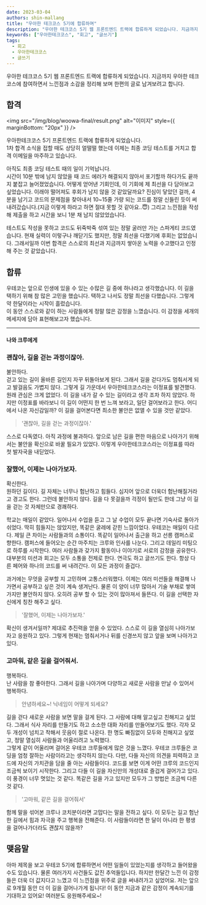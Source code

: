 ```yaml
---
date: 2023-03-04
authors: shin-mallang
title: "우아한 테크코스 5기에 합류하며"
description: "우아한 테크코스 5기 웹 프론트엔드 트랙에 합류하게 되었습니다. 지금까지 우아한 테크코스에 참여하면서 느낀점과 소감을 정리해 보며 한편의 글로 남겨보려고 합니다."
keywords: ["우아한테크코스", "회고", "글쓰기"]
tags:
  - 회고
  - 우아한테크코스
  - 글쓰기
---
```


우아한 테크코스 5기 웹 프론트엔드 트랙에 합류하게 되었습니다.
지금까지 우아한 테크코스에 참여하면서 느낀점과 소감을 정리해 보며 한편의 글로 남겨보려고 합니다.

<!--truncate-->

## 합격

<img
  src="/img/blog/woowa-final/result.png"
  alt="이미지"
  style={{ marginBottom: "20px" }}
/>

우아한테크코스 5기 프론트엔드 트랙에 합류하게 되었습니다.<br />
1차 합격 소식을 접할 때도 상당히 얼떨떨 했는데 이제는 최종 코딩 테스트를 거치고 합격 이메일을 마주하고 있습니다.

아직도 최종 코딩 테스트 때의 일이 기억납니다.<br />
시간이 10분 밖에 남지 않았을 때 코드 에러가 해결되지 않아서 포기할까 하다가도 끝까지 붙잡고 늘어졌었습니다.
어떻게 얻어낸 기회인데, 이 기회에 제 최선을 다 담아보고 싶었습니다. 이래야 떨어져도 후회가 남지 않을 것 같았달까요?
진심이 닿았던 걸까, 4분을 남기고 코드의 문제점을 찾아내서 10~15줄 가량 되는 코드를 정말 신들린 듯이 써내려갔습니다.(지금 이렇게 하라고 하면 절대 못할 것 같아요..:innocent:)
그리고 느낀점을 작성해 제출을 하고 시간을 보니 1분 채 남지 않았었습니다.

테스트도 작성을 못하고 코드도 뒤죽박죽 섞여 있는 정말 굴러만 가는 스파게티 코드였습니다.
현재 실력이 이렇구나 깨닫기도 했지만, 정말 최선을 다했기에 후회는 없었습니다.
그래서일까 이번 합격은 스스로의 최선과 지금까지 쌓아온 노력을 수고했다고 인정해 주는 것 같았습니다.

## 합류

우테코는 앞으로 인생에 있을 수 있는 수많은 길 중에 하나라고 생각했습니다.
이 길을 택하기 위해 참 많은 고민을 했습니다.
택하고 나서도 정말 최선을 다했습니다.
그렇게 약 한달이라는 시작이 흘렀습니다.<br />
이 동안 스스로와 같이 하는 사람들에게 정말 많은 감정을 느꼈습니다.
이 감정을 세개의 메세지에 담아 표현해보고자 했습니다.

---

#### 나와 크루에게

### 괜찮아, 길을 걷는 과정이잖아.

불안하다.<br />
걷고 있는 길이 올바른 길인지 자꾸 뒤돌아보게 된다.
그래서 길을 걷다가도 멈춰서게 되고 발걸음도 가볍지 않다.
그렇게 길 가운데서 우아한테크코스라는 이정표를 발견했다.
원래 관심은 크게 없었다. 이 길을 내가 갈 수 있는 길이라고 생각 조차 하지 않았다.
하지만 이정표를 바라보니 이 길이 어떤지 한 번 느껴 보라고, 일단 걸어보라고 한다.
어디에서 나온 자신감일까? 이 길을 걸어본다면 최소한 불안은 없앨 수 있을 것만 같았다.

> '괜찮아, 길을 걷는 과정이잖아.'

스스로 다독였다. 아직 과정에 불과하다.
앞으로 남은 길을 편한 마음으로 나아가기 위해서는 불안을 확신으로 바꿀 필요가 있었다.
이렇게 우아한테크코스라는 이정표를 따라 첫 발자국을 내딛었다.

### 잘했어, 이제는 나아가보자.

확신한다.<br />
원하던 길이다. 길 자체는 너무나 험난하고 힘들다. 심지어 앞으로 더욱더 험난해질거라고 경고도 한다.
그런데 불안하지 않다. 길을 다 못걸을까 걱정이 될만도 한데 그냥 이 길을 걷는 것 자체만으로 경쾌하다.

학교는 매일이 같았다. 일어나서 수업을 듣고 그 날 수업이 모두 끝나면 기숙사로 돌아가 쉬었다.
딱히 힘들지는 않았지만, 똑같은 굴레에 갇힌 느낌이었다.
우테코는 매일이 다르다. 제일 큰 차이는 사람들과의 소통이다. 똑같이 일어나서 출근을 하고 선릉 캠퍼스로 향한다.
캠퍼스에 들어오는 순간 마주치는 크루와 인사를 나눈다.
그리고 데일리 미팅으로 하루를 시작한다. 여러 사람들과 갖가지 활동이나 이야기로 서로의 감정을 공유한다.
대부분의 미션과 회고는 모두 소통을 전제로 한다. 연극도 하고 글쓰기도 한다. 항상 다른 페어와 하나의 코드를 써 내려간다.
이 모든 과정이 즐겁다.

과거에는 무엇을 공부할 지 고민하며 고통스러워했다.
이제는 여러 미션들을 해결해 나가면서 공부하고 싶은 것이 계속 생겨난다.
물론 이 양이 너무 많아서 기술 부채로 쌓여가지만 불안하지 않다.
오히려 공부 할 수 있는 것이 많아져서 들뜬다.
이 길을 선택한 자신에게 칭찬 해주고 싶다.

> '잘했어, 이제는 나아가보자.'

확신이 생겨서일까? 제대로 추진력을 얻을 수 있었다. 스스로 이 길을 열심히 나아가보자고 응원하고 있다.
그렇게 현재는 멈춰서거나 뒤를 신경쓰지 않고 앞을 보며 나아가고 있다.

### 고마워, 같은 길을 걸어줘서.

행복하다.<br />
난 사람을 참 좋아한다. 그래서 길을 나아가며 다양하고 새로운 사람을 만날 수 있어서 행복하다.

> 안녕하세요~! 닉네임이 어떻게 되세요?

길을 걷다 새로운 사람을 보면 말을 걸게 된다. 그 사람에 대해 알고싶고 친해지고 싶었다.
그래서 식사 자리를 만들기도 하고 소소한 대화 자리를 만들어보기도 했다.
각자 모두 개성이 넘치고 착해서 웃음이 절로 나온다. 한 명도 빠짐없이 모두와 친해지고 싶었고, 정말 열심히 사람들과 어울리려고 노력했다. <br />
그렇게 같이 어울리며 걸어온 우테코 크루들에게 많은 것을 느꼈다. 우테코 크루들은 코딩을 엄청 잘하는 사람이라고는 생각하지 않는다.
다만, 다들 자신의 의견을 피력하고 코드에 자신의 가치관을 담을 줄 아는 사람들이다. 코드를 보면 이게 어떤 크루의 코드인지 조금씩 보이기 시작한다.
그리고 다들 이 길을 자신만의 개성대로 즐겁게 걸어가고 있다. 이 풍경이 너무 멋있는 것 같다. 똑같은 길을 가고 있지만 모두가 그 방법은 조금씩 다른 것 같다.

> '고마워, 같은 길을 걸어줘서'

함께 말을 섞어본 크루나 코치분이라면 고맙다는 말을 전하고 싶다.
이 모두는 길고 험난한 길에서 힘과 자극을 주고 행복을 전해준다.
이 사람들이라면 한 달이 아니라 한 평생을 걸어나가더라도 괜찮지 않을까?

## 맺음말

아마 제목을 보고 우테코 5기에 합류하면서 어떤 일들이 있었는지를 생각하고 들어왔을 수도 있습니다.
물론 여러가지 사건들도 값진 추억들입니다. 하지만 한달간 느낀 이 감정들은 더욱 더 값지다고 느꼈고 이 느낀점을 위주로 글을 써내려가고 싶었어요.
저는 앞으로 9개월 동안 더 이 길을 걸어나가게 됩니다! 이 동안 지금과 같은 감정이 계속되기를 기대하고 있어요! 여러분도 응원해주세요~!
